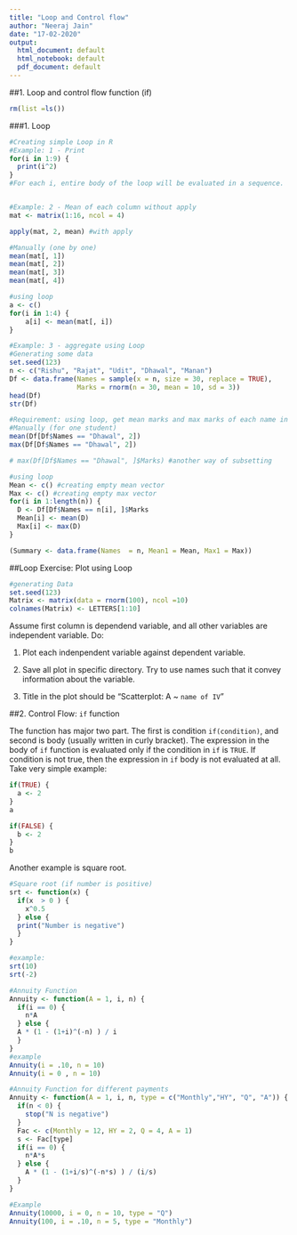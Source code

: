 ```yaml
---
title: "Loop and Control flow"
author: "Neeraj Jain"
date: "17-02-2020"
output:
  html_document: default
  html_notebook: default
  pdf_document: default
---
```

##1. Loop and control flow function (if)
```r
rm(list =ls())
```

###1. Loop
```r
#Creating simple Loop in R
#Example: 1 - Print
for(i in 1:9) {
  print(i^2)
} 
#For each i, entire body of the loop will be evaluated in a sequence. 


#Example: 2 - Mean of each column without apply
mat <- matrix(1:16, ncol = 4)

apply(mat, 2, mean) #with apply

#Manually (one by one)
mean(mat[, 1])
mean(mat[, 2])
mean(mat[, 3])
mean(mat[, 4])

#using loop
a <- c()
for(i in 1:4) {
    a[i] <- mean(mat[, i]) 
}

#Example: 3 - aggregate using Loop
#Generating some data
set.seed(123)
n <- c("Rishu", "Rajat", "Udit", "Dhawal", "Manan")
Df <- data.frame(Names = sample(x = n, size = 30, replace = TRUE), 
                 Marks = rnorm(n = 30, mean = 10, sd = 3))
head(Df)
str(Df)

#Requirement: using loop, get mean marks and max marks of each name in `n`.
#Manually (for one student)
mean(Df[Df$Names == "Dhawal", 2])
max(Df[Df$Names == "Dhawal", 2])

# max(Df[Df$Names == "Dhawal", ]$Marks) #another way of subsetting

#using loop
Mean <- c() #creating empty mean vector
Max <- c() #creating empty max vector
for(i in 1:length(n)) {
  D <- Df[Df$Names == n[i], ]$Marks
  Mean[i] <- mean(D)
  Max[i] <- max(D)
}

(Summary <- data.frame(Names  = n, Mean1 = Mean, Max1 = Max))
```

##Loop Exercise: Plot using Loop
```r
#generating Data
set.seed(123)
Matrix <- matrix(data = rnorm(100), ncol =10)
colnames(Matrix) <- LETTERS[1:10]
```
Assume first column is dependend variable, and all other variables are independent variable. Do:

1. Plot each indenpendent variable against dependent variable. 

2. Save all plot in specific directory. Try to use names such that it convey information about the variable. 

3. Title in the plot should be "Scatterplot: A ~ `name of IV`"


##2. Control Flow: `if` function

The function has major two part. The first is condition `if(condition)`, and second is body (usually written in curly bracket). The expression in the body of `if` function is evaluated only if the condition in `if` is `TRUE`. If condition is not true, then the expression in `if` body is not evaluated at all. Take very simple example: 
```r
if(TRUE) {
  a <- 2
}
a

if(FALSE) {
  b <- 2
}
b
```

Another example is square root. 
```r
#Square root (if number is positive)
srt <- function(x) {
  if(x  > 0 ) {
    x^0.5
  } else {
  print("Number is negative")
  }
}

#example: 
srt(10)
srt(-2)

#Annuity Function
Annuity <- function(A = 1, i, n) {
  if(i == 0) {
    n*A
  } else {
  A * (1 - (1+i)^(-n) ) / i
  }
}
#example
Annuity(i = .10, n = 10)
Annuity(i = 0 , n = 10)

#Annuity Function for different payments
Annuity <- function(A = 1, i, n, type = c("Monthly","HY", "Q", "A")) {
  if(n < 0) {
    stop("N is negative")
  }
  Fac <- c(Monthly = 12, HY = 2, Q = 4, A = 1)
  s <- Fac[type] 
  if(i == 0) {
    n*A*s
  } else {
    A * (1 - (1+i/s)^(-n*s) ) / (i/s)
  }
}

#Example
Annuity(10000, i = 0, n = 10, type = "Q")
Annuity(100, i = .10, n = 5, type = "Monthly")
```

